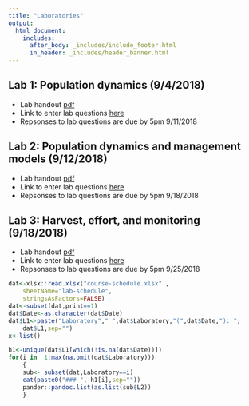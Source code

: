 ```yaml
---
title: "Laboratories"
output: 
  html_document:
    includes:
      after_body: _includes/include_footer.html
      in_header: _includes/header_banner.html 
---
```

<!--
rmarkdown::render_site("labs.Rmd")# build website
-->





## Lab 1: Population dynamics (9/4/2018)

* Lab handout [pdf](pdfs/Lab-01-FA-2018.pdf)
* Link to enter lab questions [here](https://goo.gl/forms/Xw787V1T7jeoGaZB2)
* Repsonses to lab questions are due by 5pm 9/11/2018


## Lab 2: Population dynamics and management models (9/12/2018)

* Lab handout [pdf](pdfs/Lab-02-FA-2018.pdf)
* Link to enter lab questions [here](https://goo.gl/forms/UkZv57eOzQ8V4CMU2)
* Repsonses to lab questions are due by 5pm 9/18/2018


## Lab 3: Harvest, effort, and monitoring (9/18/2018)

* Lab handout [pdf](pdfs/Lab-03-FA-2018.pdf)
* Link to enter lab questions [here](https://goo.gl/forms/AQ3EzRDMee1Y2Ro53)
* Repsonses to lab questions are due by 5pm 9/25/2018

```r
dat<-xlsx::read.xlsx("course-schedule.xlsx" ,
    sheetName="lab-schedule",
    stringsAsFactors=FALSE)
dat<-subset(dat,print==1)
dat$Date<-as.character(dat$Date)
dat$L1<-paste("Laboratory"," ",dat$Laboratory,"(",dat$Date,"): ",
    dat$L1,sep="")
x<-list()

h1<-unique(dat$L1[which(!is.na(dat$Date))])
for(i in  1:max(na.omit(dat$Laboratory)))
    {
    sub<- subset(dat,Laboratory==i)
    cat(paste0("### ", h1[i],sep=""))
    pander::pandoc.list(as.list(sub$L2))
    } 
```
